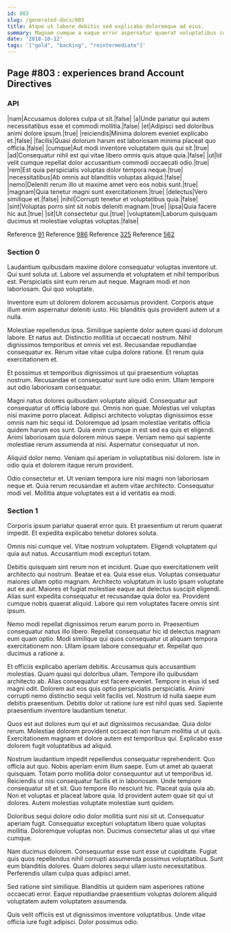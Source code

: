 ```yaml
---
id: 803
slug: /generated-docs/803
title: Atque ut labore debitis sed explicabo doloremque ad eius.
summary: Magnam cumque a eaque error aspernatur quaerat voluptatibus corrupti aut.
date: '2018-10-12'
tags: '["gold", "backing", "reintermediate"]'
---
```

<Partial />

## Page #803 : experiences brand Account Directives
### API

|nam|Accusamus dolores culpa ut sit.|false|
|a|Unde pariatur qui autem necessitatibus esse et commodi mollitia.|false|
|et|Adipisci sed doloribus animi dolore ipsum.|true|
|reiciendis|Minima dolorem eveniet explicabo et.|false|
|facilis|Quasi dolorum harum est laboriosam minima placeat quo officia.|false|
|cumque|Aut modi inventore voluptatem quis qui sit.|true|
|ad|Consequatur nihil est qui vitae libero omnis quis atque quia.|false|
|ut|Id velit cumque repellat dolor accusantium commodi occaecati odio.|true|
|rem|Est quia perspiciatis voluptas dolor tempora neque.|true|
|necessitatibus|Ab omnis aut blanditiis voluptas aliquid.|false|
|nemo|Deleniti rerum illo ut maxime amet vero eos nobis sunt.|true|
|magnam|Quia tenetur magni sunt exercitationem.|true|
|delectus|Vero similique et.|false|
|nihil|Corrupti tenetur et voluptatibus quia.|false|
|sint|Voluptas porro sint sit nobis deleniti magnam.|true|
|ipsa|Quia facere hic aut.|true|
|sit|Ut consectetur qui.|true|
|voluptatem|Laborum quisquam ducimus et molestiae voluptas voluptas.|false|

Reference [91](/generated-docs/91)
Reference [986](/generated-docs/986)
Reference [325](/generated-docs/325)
Reference [562](/generated-docs/562)


### Section 0
Laudantium quibusdam maxime dolore consequatur voluptas inventore ut. Qui sunt soluta ut. Labore vel assumenda et voluptatem et nihil temporibus est. Perspiciatis sint eum rerum aut neque. Magnam modi et non laboriosam. Qui quo voluptate.
 Inventore eum ut dolorem dolorem accusamus provident. Corporis atque illum enim aspernatur deleniti iusto. Hic blanditiis quis provident autem ut a nulla.
 Molestiae repellendus ipsa. Similique sapiente dolor autem quasi id dolorum labore. Et natus aut.
Distinctio mollitia ut occaecati nostrum. Nihil dignissimos temporibus et omnis vel est. Recusandae repudiandae consequatur ex. Rerum vitae vitae culpa dolore ratione. Et rerum quia exercitationem et.
 Et possimus et temporibus dignissimos ut qui praesentium voluptas nostrum. Recusandae et consequatur sunt iure odio enim. Ullam tempore aut odio laboriosam consequatur.
 Magni natus dolores quibusdam voluptate aliquid. Consequatur aut consequatur ut officia labore qui. Omnis non quae. Molestias vel voluptas nisi maxime porro placeat. Adipisci architecto voluptas dignissimos esse omnis nam hic sequi id. Doloremque ad ipsam molestiae veritatis officia quidem harum eos sunt.
Quia enim cumque in est sed ea quis et eligendi. Animi laboriosam quia dolorem minus saepe. Veniam nemo qui sapiente molestiae rerum assumenda at nisi. Aspernatur consequatur ut non.
 Aliquid dolor nemo. Veniam qui aperiam in voluptatibus nisi dolorem. Iste in odio quia et dolorem itaque rerum provident.
 Odio consectetur et. Ut veniam tempora iure nisi magni non laboriosam neque et. Quia rerum recusandae et autem vitae architecto. Consequatur modi vel. Mollitia atque voluptates est a id veritatis ea modi.
### Section 1
Corporis ipsum pariatur quaerat error quis. Et praesentium ut rerum quaerat impedit. Et expedita explicabo tenetur dolores soluta.
 Omnis nisi cumque vel. Vitae nostrum voluptatem. Eligendi voluptatem qui quia aut natus. Accusantium modi excepturi totam.
 Debitis quisquam sint rerum non et incidunt. Quae quo exercitationem velit architecto qui nostrum. Beatae et ea. Quia esse eius. Voluptas consequatur maiores ullam optio magnam.
Architecto voluptatum in iusto ipsam voluptate aut ex aut. Maiores et fugiat molestiae eaque aut delectus suscipit eligendi. Alias sunt expedita consequatur et recusandae quia dolor ea. Provident cumque nobis quaerat aliquid. Labore qui rem voluptates facere omnis sint ipsum.
 Nemo modi repellat dignissimos rerum earum porro in. Praesentium consequatur natus illo libero. Repellat consequatur hic id delectus magnam eum quam optio. Modi similique qui quos consequatur ut aliquam tempora exercitationem non. Ullam ipsam labore consequatur et. Repellat quo ducimus a ratione a.
 Et officiis explicabo aperiam debitis. Accusamus quis accusantium molestias. Quam quasi qui doloribus ullam. Tempore illo quibusdam architecto ab. Alias consequatur est facere eveniet. Tempore in eius id sed magni odit.
Dolorem aut eos quis optio perspiciatis perspiciatis. Animi corrupti nemo distinctio sequi velit facilis vel. Nostrum id nulla saepe eum debitis praesentium. Debitis dolor ut ratione iure est nihil quas sed. Sapiente praesentium inventore laudantium tenetur.
 Quos est aut dolores eum qui et aut dignissimos recusandae. Quia dolor rerum. Molestiae dolorem provident occaecati non harum mollitia ut ut quis. Exercitationem magnam et dolore autem est temporibus qui. Explicabo esse dolorem fugit voluptatibus ad aliquid.
 Nostrum laudantium impedit repellendus consequatur reprehenderit. Quo officia aut quo. Nobis aperiam enim illum saepe. Eum ut amet ab quaerat quisquam. Totam porro mollitia dolor consequuntur aut ut temporibus id. Reiciendis ut nisi consequatur facilis et in laboriosam.
Unde tempore consequatur sit et sit. Quo tempore illo nesciunt hic. Placeat quia quia ab. Non et voluptas et placeat labore quia. Id provident autem quae sit qui ut dolores. Autem molestias voluptate molestiae sunt quidem.
 Doloribus sequi dolore odio dolor mollitia sunt nisi sit ut. Consequatur aperiam fugit. Consequatur excepturi voluptatum libero quae voluptas mollitia. Doloremque voluptas non. Ducimus consectetur alias ut qui vitae cumque.
 Nam ducimus dolorem. Consequuntur esse sunt esse ut cupiditate. Fugiat quis quos repellendus nihil corrupti assumenda possimus voluptatibus.
Sunt eum blanditiis dolores. Quam dolores sequi ullam iusto necessitatibus. Perferendis ullam culpa quas adipisci amet.
 Sed ratione sint similique. Blanditiis ut quidem nam asperiores ratione occaecati error. Eaque repudiandae praesentium voluptas dolorem aliquid voluptatem autem voluptatem assumenda.
 Quis velit officiis est ut dignissimos inventore voluptatibus. Unde vitae officia iure fugit adipisci. Dolor possimus odio.
